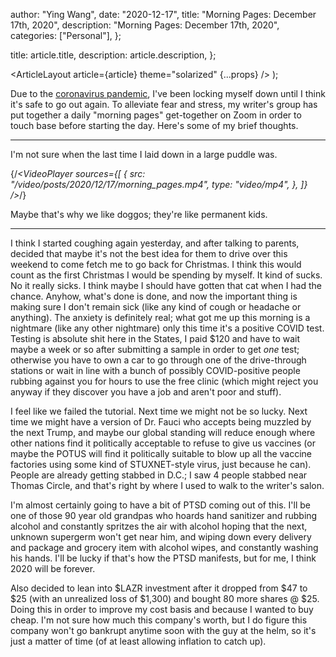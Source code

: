 
  author: "Ying Wang",
  date: "2020-12-17",
  title: "Morning Pages: December 17th, 2020",
  description: "Morning Pages: December 17th, 2020",
  categories: ["Personal"],
};

  title: article.title,
  description: article.description,
};

  <ArticleLayout article={article} theme="solarized" {...props} />
);

Due to the [coronavirus
pandemic](https://en.wikipedia.org/wiki/2019-20_coronavirus_pandemic), I've been
locking myself down until I think it's safe to go out again. To alleviate fear
and stress, my writer's group has put together a daily "morning pages"
get-together on Zoom in order to touch base before starting the day. Here's some
of my brief thoughts.

---

I'm not sure when the last time I laid down in a large puddle was.

{/*<VideoPlayer
  sources={[
    {
      src: "/video/posts/2020/12/17/morning_pages.mp4",
      type: "video/mp4",
    },
  ]}
/>*/}

Maybe that's why we like doggos; they're like permanent kids.

---

I think I started coughing again yesterday, and after talking to parents,
decided that maybe it's not the best idea for them to drive over this weekend to
come fetch me to go back for Christmas. I think this would count as the first
Christmas I would be spending by myself. It kind of sucks. No it really sicks. I
think maybe I should have gotten that cat when I had the chance. Anyhow, what's
done is done, and now the important thing is making sure I don't remain sick
(like any kind of cough or headache or anything). The anxiety is definitely
real; what got me up this morning is a nightmare (like any other nightmare) only
this time it's a positive COVID test. Testing is absolute shit here in the
States, I paid $120 and have to wait maybe a week or so after submitting a
sample in order to get _one_ test; otherwise you have to own a car to go through
one of the drive-through stations or wait in line with a bunch of possibly
COVID-positive people rubbing against you for hours to use the free clinic
(which might reject you anyway if they discover you have a job and aren't poor
and stuff).

I feel like we failed the tutorial. Next time we might not be so lucky. Next
time we might have a version of Dr. Fauci who accepts being muzzled by the next
Trump, and maybe our global standing will reduce enough where other nations find
it politically acceptable to refuse to give us vaccines (or maybe the POTUS will
find it politically suitable to blow up all the vaccine factories using some
kind of STUXNET-style virus, just because he can). People are already getting
stabbed in D.C.; I saw 4 people stabbed near Thomas Circle, and that's right by
where I used to walk to the writer's salon.

I'm almost certainly going to have a bit of PTSD coming out of this. I'll be one
of those 90 year old grandpas who hoards hand sanitizer and rubbing alcohol and
constantly spritzes the air with alcohol hoping that the next, unknown supergerm
won't get near him, and wiping down every delivery and package and grocery item
with alcohol wipes, and constantly washing his hands. I'll be lucky if that's
how the PTSD manifests, but for me, I think 2020 will be forever.

Also decided to lean into $LAZR investment after it dropped from $47 to $25
(with an unrealized loss of $1,300) and bought 80 more shares @ $25. Doing this
in order to improve my cost basis and because I wanted to buy cheap. I'm not
sure how much this company's worth, but I do figure this company won't go
bankrupt anytime soon with the guy at the helm, so it's just a matter of time
(of at least allowing inflation to catch up).
